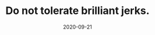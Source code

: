 ---
slug: do-not-tolerate-brilliant-jerks.
title: "Do not tolerate brilliant jerks."
description: A short reflection on user experience and design.
date: 2020-09-21
readingTime: 1
---